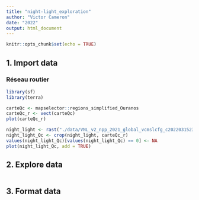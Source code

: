 ```yaml
---
title: "night-light_exploration"
author: "Victor Cameron"
date: "2022"
output: html_document
---
```


```r
knitr::opts_chunk$set(echo = TRUE)
```

## 1. Import data

### Réseau routier
```r
library(sf)
library(terra)

carteQc <- mapselector::regions_simplified_Ouranos
carteQc_r <- vect(carteQc)
plot(carteQc_r)

night_light <- rast("./data/VNL_v2_npp_2021_global_vcmslcfg_c202203152300.average_masked.tif")
night_light_Qc <- crop(night_light, carteQc_r)
values(night_light_Qc)[values(night_light_Qc) == 0] <- NA
plot(night_light_Qc, add = TRUE)

```



## 2. Explore data

```r

```

## 3. Format data

```r

```

